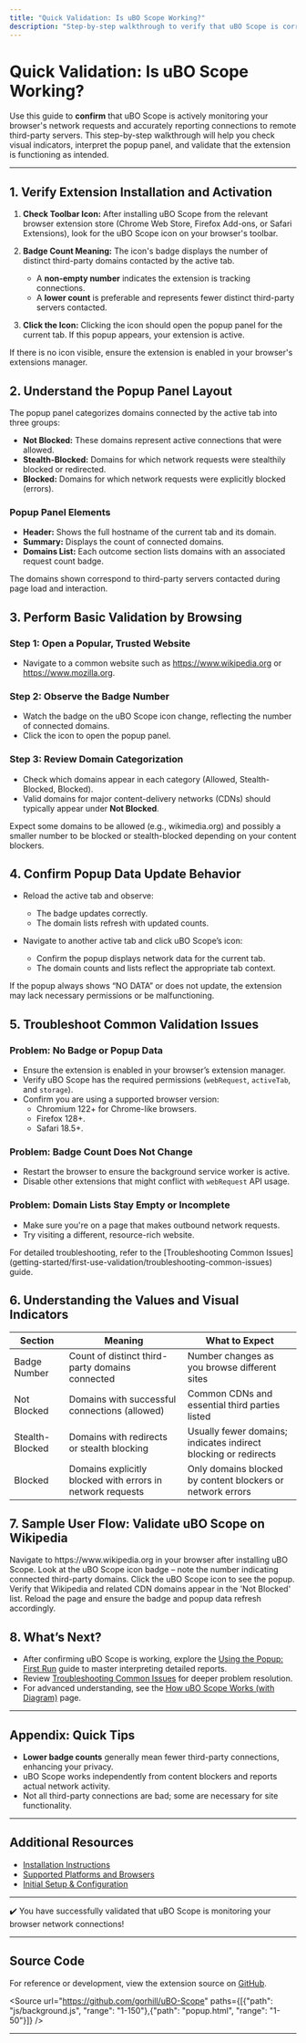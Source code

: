 ```yaml
---
title: "Quick Validation: Is uBO Scope Working?"
description: "Step-by-step walkthrough to verify that uBO Scope is correctly monitoring your browser's network requests. Includes visual indicators to confirm and sample behaviors to expect when browsing websites."
---
```


# Quick Validation: Is uBO Scope Working?

Use this guide to **confirm** that uBO Scope is actively monitoring your browser's network requests and accurately reporting connections to remote third-party servers. This step-by-step walkthrough will help you check visual indicators, interpret the popup panel, and validate that the extension is functioning as intended.

---

## 1. Verify Extension Installation and Activation

1. **Check Toolbar Icon:** After installing uBO Scope from the relevant browser extension store (Chrome Web Store, Firefox Add-ons, or Safari Extensions), look for the uBO Scope icon on your browser's toolbar.

2. **Badge Count Meaning:** The icon's badge displays the number of distinct third-party domains contacted by the active tab.
   
   - A **non-empty number** indicates the extension is tracking connections.
   - A **lower count** is preferable and represents fewer distinct third-party servers contacted.

3. **Click the Icon:** Clicking the icon should open the popup panel for the current tab. If this popup appears, your extension is active.

<Check>
If there is no icon visible, ensure the extension is enabled in your browser's extensions manager.
</Check>

## 2. Understand the Popup Panel Layout

The popup panel categorizes domains connected by the active tab into three groups:

- **Not Blocked:** These domains represent active connections that were allowed.
- **Stealth-Blocked:** Domains for which network requests were stealthily blocked or redirected.
- **Blocked:** Domains for which network requests were explicitly blocked (errors).

### Popup Panel Elements

- **Header:** Shows the full hostname of the current tab and its domain.
- **Summary:** Displays the count of connected domains.
- **Domains List:** Each outcome section lists domains with an associated request count badge.

<Info>
The domains shown correspond to third-party servers contacted during page load and interaction.
</Info>

## 3. Perform Basic Validation by Browsing

### Step 1: Open a Popular, Trusted Website

- Navigate to a common website such as https://www.wikipedia.org or https://www.mozilla.org.

### Step 2: Observe the Badge Number

- Watch the badge on the uBO Scope icon change, reflecting the number of connected domains.
- Click the icon to open the popup panel.

### Step 3: Review Domain Categorization

- Check which domains appear in each category (Allowed, Stealth-Blocked, Blocked).
- Valid domains for major content-delivery networks (CDNs) should typically appear under **Not Blocked**.

<Note>
Expect some domains to be allowed (e.g., wikimedia.org) and possibly a smaller number to be blocked or stealth-blocked depending on your content blockers.
</Note>

## 4. Confirm Popup Data Update Behavior

- Reload the active tab and observe:
  - The badge updates correctly.
  - The domain lists refresh with updated counts.

- Navigate to another active tab and click uBO Scope’s icon:
  - Confirm the popup displays network data for the current tab.
  - The domain counts and lists reflect the appropriate tab context.

<Warning>
If the popup always shows “NO DATA” or does not update, the extension may lack necessary permissions or be malfunctioning.
</Warning>

## 5. Troubleshoot Common Validation Issues

### Problem: No Badge or Popup Data

- Ensure the extension is enabled in your browser’s extension manager.
- Verify uBO Scope has the required permissions (`webRequest`, `activeTab`, and `storage`).
- Confirm you are using a supported browser version:
  - Chromium 122+ for Chrome-like browsers.
  - Firefox 128+.
  - Safari 18.5+.

### Problem: Badge Count Does Not Change

- Restart the browser to ensure the background service worker is active.
- Disable other extensions that might conflict with `webRequest` API usage.

### Problem: Domain Lists Stay Empty or Incomplete

- Make sure you're on a page that makes outbound network requests.
- Try visiting a different, resource-rich website.

<Check>
For detailed troubleshooting, refer to the [Troubleshooting Common Issues](getting-started/first-use-validation/troubleshooting-common-issues) guide.
</Check>

## 6. Understanding the Values and Visual Indicators

| Section           | Meaning                                                        | What to Expect                                                |
|-------------------|----------------------------------------------------------------|--------------------------------------------------------------|
| Badge Number      | Count of distinct third-party domains connected                | Number changes as you browse different sites                  |
| Not Blocked       | Domains with successful connections (allowed)                  | Common CDNs and essential third parties listed                |
| Stealth-Blocked   | Domains with redirects or stealth blocking                      | Usually fewer domains; indicates indirect blocking or redirects |
| Blocked           | Domains explicitly blocked with errors in network requests     | Only domains blocked by content blockers or network errors   |

## 7. Sample User Flow: Validate uBO Scope on Wikipedia

<Steps>
<Step title="Open Wikipedia">
Navigate to https://www.wikipedia.org in your browser after installing uBO Scope.
</Step>
<Step title="Observe Toolbar Badge">
Look at the uBO Scope icon badge – note the number indicating connected third-party domains.
</Step>
<Step title="Open Popup Panel">
Click the uBO Scope icon to see the popup.
</Step>
<Step title="Review Domain Lists">
Verify that Wikipedia and related CDN domains appear in the 'Not Blocked' list.
</Step>
<Step title="Reload and Confirm Updates">
Reload the page and ensure the badge and popup data refresh accordingly.
</Step>
</Steps>

## 8. What’s Next?

- After confirming uBO Scope is working, explore the [Using the Popup: First Run](getting-started/first-use-validation/using-the-popup) guide to master interpreting detailed reports.
- Review [Troubleshooting Common Issues](getting-started/first-use-validation/troubleshooting-common-issues) for deeper problem resolution.
- For advanced understanding, see the [How uBO Scope Works (with Diagram)](overview/core-concepts-architecture/system-architecture) page.

---

## Appendix: Quick Tips

- **Lower badge counts** generally mean fewer third-party connections, enhancing your privacy.
- uBO Scope works independently from content blockers and reports actual network activity.
- Not all third-party connections are bad; some are necessary for site functionality.

---

## Additional Resources

- [Installation Instructions](getting-started/requirements-installation/install-instructions)
- [Supported Platforms and Browsers](getting-started/requirements-installation/supported-platforms-browsers)
- [Initial Setup & Configuration](getting-started/requirements-installation/initial-setup-configuration)

---

✔️ You have successfully validated that uBO Scope is monitoring your browser network connections!

---

## Source Code

For reference or development, view the extension source on [GitHub](https://github.com/gorhill/uBO-Scope).

<Source url="https://github.com/gorhill/uBO-Scope" paths={[{"path": "js/background.js", "range": "1-150"},{"path": "popup.html", "range": "1-50"}]} />

---